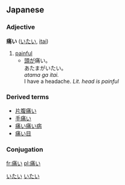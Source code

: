==Japanese==
{{ja-kanjitab|痛}} 
===Adjective===
'''痛い''' ([[いたい]], [[itai]])
# [[painful]]
#*[[頭]]が痛い。<br>あたまがいたい。<br>''atama ga itai.''<br>I have a headache. ''Lit. head is painful''

===Derived terms===
*[[片腹痛い]]
*[[手痛い]]
*[[痛い痛い病]]
*[[痛い目]]

===Conjugation===
{{ja-i|痛|いた|ita}}

[[Category:Japanese language|いたい]]
[[Category:Japanese い-i adjectives|いたい]]

[[fr:痛い]]
[[pl:痛い]]
